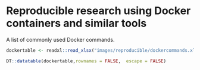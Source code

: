 # Reproducible research using Docker containers and similar tools

A list of commonly used Docker commands.

```r

dockertable <- readxl::read_xlsx("images/reproducible/dockercommands.xlsx")

DT::datatable(dockertable,rownames = FALSE,  escape = FALSE)


```


